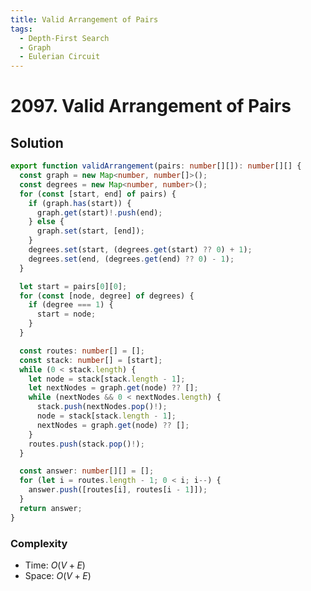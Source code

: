 ```yaml
---
title: Valid Arrangement of Pairs
tags:
  - Depth-First Search
  - Graph
  - Eulerian Circuit
---
```


# 2097. Valid Arrangement of Pairs

<Badges>
  <LevelBadge level="hard" />
  <TopicBadge name="Depth-First Search" slug="depth-first-search" />
  <TopicBadge name="Graph" slug="graph" />
  <TopicBadge name="Eulerian Circuit" slug="eulerian-circuit" />
</Badges>

## Solution

```typescript filename="solution.ts" copy
export function validArrangement(pairs: number[][]): number[][] {
  const graph = new Map<number, number[]>();
  const degrees = new Map<number, number>();
  for (const [start, end] of pairs) {
    if (graph.has(start)) {
      graph.get(start)!.push(end);
    } else {
      graph.set(start, [end]);
    }
    degrees.set(start, (degrees.get(start) ?? 0) + 1);
    degrees.set(end, (degrees.get(end) ?? 0) - 1);
  }

  let start = pairs[0][0];
  for (const [node, degree] of degrees) {
    if (degree === 1) {
      start = node;
    }
  }

  const routes: number[] = [];
  const stack: number[] = [start];
  while (0 < stack.length) {
    let node = stack[stack.length - 1];
    let nextNodes = graph.get(node) ?? [];
    while (nextNodes && 0 < nextNodes.length) {
      stack.push(nextNodes.pop()!);
      node = stack[stack.length - 1];
      nextNodes = graph.get(node) ?? [];
    }
    routes.push(stack.pop()!);
  }

  const answer: number[][] = [];
  for (let i = routes.length - 1; 0 < i; i--) {
    answer.push([routes[i], routes[i - 1]]);
  }
  return answer;
}
```

### Complexity

- Time: $O(V + E)$
- Space: $O(V + E)$

<ProblemLink
  codingSite="leetcode"
  href="https://leetcode.com/problems/valid-arrangement-of-pairs"
  title="Valid Arrangement of Pairs"
/>
